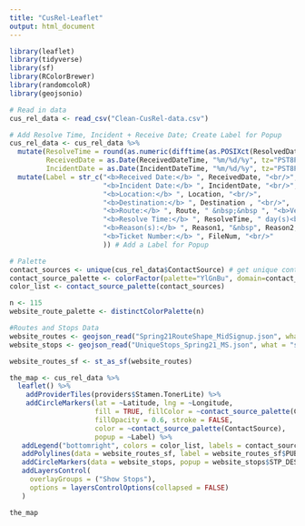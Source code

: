 ```yaml
---
title: "CusRel-Leaflet"
output: html_document
---
```


```r
library(leaflet)
library(tidyverse)
library(sf)
library(RColorBrewer)
library(randomcoloR)
library(geojsonio)
```

```r
# Read in data
cus_rel_data <- read_csv("Clean-CusRel-data.csv")
```

```r
# Add Resolve Time, Incident + Receive Date; Create Label for Popup
cus_rel_data <- cus_rel_data %>% 
  mutate(ResolveTime = round(as.numeric(difftime(as.POSIXct(ResolvedDateTime), as.POSIXct(ReceivedDateTime), units = "days"))), 
         ReceivedDate = as.Date(ReceivedDateTime, "%m/%d/%y", tz="PST8PDT"), 
         IncidentDate = as.Date(IncidentDateTime, "%m/%d/%y", tz="PST8PDT")) %>% 
  mutate(Label = str_c("<b>Received Date:</b> ", ReceivedDate, "<br/>",
                       "<b>Incident Date:</b> ", IncidentDate, "<br/>",
                       "<b>Location:</b> ", Location, "<br/>", 
                       "<b>Destination:</b> ", Destination , "<br/>",
                       "<b>Route:</b> ", Route, " &nbsp;&nbsp ", "<b>Vehicle #:</b> ", VehNo, "<br/>", 
                       "<b>Resolve Time:</b> ", ResolveTime, " day(s)<br/>", 
                       "<b>Reason(s):</b> ", Reason1, "&nbsp", Reason2,
                       "<b>Ticket Number:</b> ", FileNum, "<br/>" 
                       )) # Add a Label for Popup
```

```r
# Palette
contact_sources <- unique(cus_rel_data$ContactSource) # get unique contact sources
contact_source_palette <- colorFactor(palette="YlGnBu", domain=contact_sources)
color_list <- contact_source_palette(contact_sources)

n <- 115
website_route_palette <- distinctColorPalette(n)
```

```r
#Routes and Stops Data
website_routes <- geojson_read("Spring21RouteShape_MidSignup.json", what = "sp")
website_stops <- geojson_read("UniqueStops_Spring21_MS.json", what = "sp")

website_routes_sf <- st_as_sf(website_routes)
```

```r
the_map <- cus_rel_data %>%
  leaflet() %>%
    addProviderTiles(providers$Stamen.TonerLite) %>%
    addCircleMarkers(lat = ~Latitude, lng = ~Longitude, 
                     fill = TRUE, fillColor = ~contact_source_palette(ContactSource), 
                     fillOpacity = 0.6, stroke = FALSE, 
                     color = ~contact_source_palette(ContactSource), 
                     popup = ~Label) %>%
   addLegend("bottomright", colors = color_list, labels = contact_sources, title = "Contact Source") %>% 
   addPolylines(data = website_routes_sf, label = website_routes_sf$PUB_RTE, group="Show Routes", color=website_route_palette) %>%
   addCircleMarkers(data = website_stops, popup = website_stops$STP_DESCRI, group = "Show Stops", color = "black", radius = 0.05) %>%
   addLayersControl(
     overlayGroups = ("Show Stops"),
     options = layersControlOptions(collapsed = FALSE)
   )

the_map
```


